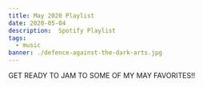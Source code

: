 ```yaml
---
title: May 2020 Playlist
date: 2020-05-04
description:  Spotify Playlist
tags:
  - music
banner: ./defence-against-the-dark-arts.jpg
---
```




GET READY TO JAM TO SOME OF MY MAY FAVORITES!!

<SpotifyPlayer
  uri="spotify:user:vish4nu:playlist:2vcct7Q5cGubMO93DgOF2D"
  size="large"
  theme="black"
  view="list"
/>
